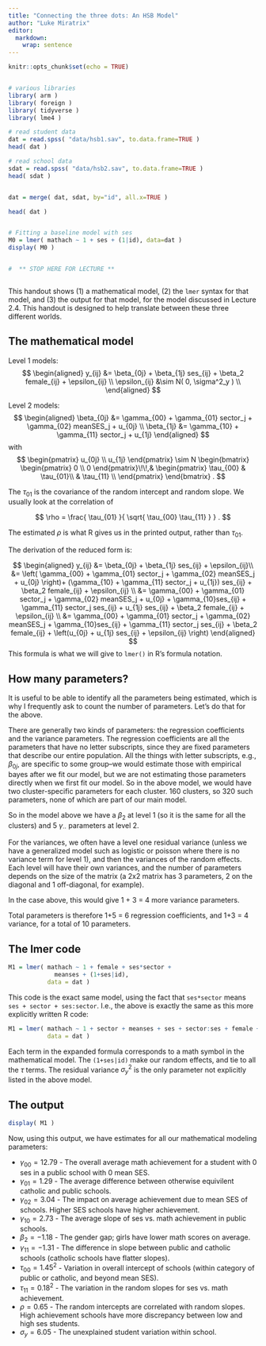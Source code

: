 ```yaml
---
title: "Connecting the three dots: An HSB Model"
author: "Luke Miratrix"
editor: 
  markdown: 
    wrap: sentence
---
```


```r
knitr::opts_chunk$set(echo = TRUE)


# various libraries
library( arm )
library( foreign )
library( tidyverse )
library( lme4 )

# read student data
dat = read.spss( "data/hsb1.sav", to.data.frame=TRUE )
head( dat )

# read school data
sdat = read.spss( "data/hsb2.sav", to.data.frame=TRUE )
head( sdat )


dat = merge( dat, sdat, by="id", all.x=TRUE )

head( dat )


# Fitting a baseline model with ses 
M0 = lmer( mathach ~ 1 + ses + (1|id), data=dat )
display( M0 )


#  ** STOP HERE FOR LECTURE ** 



```

This handout shows (1) a mathematical model, (2) the `lmer` syntax for that model, and (3) the output for that model, for the model discussed in Lecture 2.4.
This handout is designed to help translate between these three different worlds.

## The mathematical model

Level 1 models: $$
\begin{aligned}
y_{ij} &= \beta_{0j} + \beta_{1j} ses_{ij} + \beta_2 female_{ij} +  \epsilon_{ij} \\
\epsilon_{ij} &\sim N( 0, \sigma^2_y ) \\
\end{aligned}
$$

Level 2 models: $$
\begin{aligned}
\beta_{0j} &= \gamma_{00} + \gamma_{01} sector_j + \gamma_{02} meanSES_j + u_{0j} \\
\beta_{1j} &= \gamma_{10} + \gamma_{11} sector_j + u_{1j} 
\end{aligned}
$$ with $$
\begin{pmatrix} u_{0j} \\
u_{1j}
\end{pmatrix} \sim  N
\begin{bmatrix}
\begin{pmatrix}
0 \\
0
\end{pmatrix}\!\!,&
\begin{pmatrix}
\tau_{00} & \tau_{01}\\
 & \tau_{11} \\
\end{pmatrix}
\end{bmatrix} .
$$

The $\tau_{01}$ is the covariance of the random intercept and random slope.
We usually look at the correlation of

$$ \rho = \frac{ \tau_{01} }{ \sqrt{ \tau_{00} \tau_{11} } } . $$

The estimated $\rho$ is what R gives us in the printed output, rather than $\tau_{01}$.

The derivation of the reduced form is:

$$
\begin{aligned}
y_{ij} &= \beta_{0j} + \beta_{1j} ses_{ij} + \epsilon_{ij}\\
&= \left( \gamma_{00} + \gamma_{01} sector_j + \gamma_{02} meanSES_j + u_{0j} \right)+ (\gamma_{10} + \gamma_{11} sector_j + u_{1j}) ses_{ij} + \beta_2 female_{ij} + \epsilon_{ij} \\
&= \gamma_{00} + \gamma_{01} sector_j + \gamma_{02} meanSES_j  + u_{0j}  + \gamma_{10}ses_{ij} + \gamma_{11} sector_j ses_{ij} + u_{1j} ses_{ij} + \beta_2 female_{ij} +  \epsilon_{ij}  \\
&= \gamma_{00} + \gamma_{01} sector_j + \gamma_{02} meanSES_j +  \gamma_{10}ses_{ij} + \gamma_{11} sector_j ses_{ij} + \beta_2 female_{ij}  + \left(u_{0j} + u_{1j} ses_{ij} + \epsilon_{ij} \right) 
\end{aligned}
$$ This formula is what we will give to `lmer()` in R's formula notation.

## How many parameters?

It is useful to be able to identify all the parameters being estimated, which is why I frequently ask to count the number of parameters.
Let's do that for the above.

There are generally two kinds of parameters: the regression coefficients and the variance parameters.
The regression coefficients are all the parameters that have no letter subscripts, since they are fixed parameters that describe our entire population.
All the things with letter subscripts, e.g., $\beta_{0j}$, are specific to some group--we would estimate those with empirical bayes after we fit our model, but we are not estimating those parameters directly when we first fit our model.
So in the above model, we would have two cluster-specific parameters for each cluster.
160 clusters, so 320 such parameters, none of which are part of our main model.

So in the model above we have a $\beta_2$ at level 1 (so it is the same for all the clusters) and 5 $\gamma_{\cdot\cdot}$ parameters at level 2.

For the variances, we often have a level one residual variance (unless we have a generalized model such as logistic or poisson where there is no variance term for level 1), and then the variances of the random effects.
Each level will have their own variances, and the number of parameters depends on the size of the matrix (a 2x2 matrix has 3 parameters, 2 on the diagonal and 1 off-diagonal, for example).

In the case above, this would give 1 + 3 = 4 more variance parameters.

Total parameters is therefore 1+5 = 6 regression coefficients, and 1+3 = 4 variance, for a total of 10 parameters.

## The lmer code

```r
M1 = lmer( mathach ~ 1 + female + ses*sector + 
             meanses + (1+ses|id),
           data = dat )
```

This code is the exact same model, using the fact that `ses*sector` means `ses + sector + ses:sector`.
I.e., the above is exactly the same as this more explicitly written R code:

```r
M1 = lmer( mathach ~ 1 + sector + meanses + ses + sector:ses + female + (1+ses|id),
           data = dat )
```

Each term in the expanded formula corresponds to a math symbol in the mathematical model.
The `(1+ses|id)` make our random effects, and tie to all the $\tau$ terms.
The residual variance $\sigma^2_y$ is the only parameter not explicitly listed in the above model.

## The output

```r
display( M1 )
```

Now, using this output, we have estimates for all our mathematical modeling parameters:

-   $\gamma_{00} = 12.79$ - The overall average math achievement for a student with 0 ses in a public school with 0 mean SES.
-   $\gamma_{01} = 1.29$ - The average difference between otherwise equivilent catholic and public schools.
-   $\gamma_{02} = 3.04$ - The impact on average achievement due to mean SES of schools. Higher SES schools have higher achievement.
-   $\gamma_{10} = 2.73$ - The average slope of ses vs. math achievement in public schools.
-   $\beta_2 = -1.18$ - The gender gap; girls have lower math scores on average.
-   $\gamma_{11} = -1.31$ - The difference in slope between public and catholic schools (catholic schools have flatter slopes).
-   $\tau_{00} = 1.45^2$ - Variation in overall intercept of schools (within category of public or catholic, and beyond mean SES).
-   $\tau_{11} = 0.18^2$ - The variation in the random slopes for ses vs. math achievement.
-   $\rho = 0.65$ - The random intercepts are correlated with random slopes. High achievement schools have more discrepancy between low and high ses students.
-   $\sigma_y = 6.05$ - The unexplained student variation within school.
